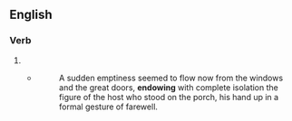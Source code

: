 ==English==

===Verb===
{{head|en|present participle}}

# {{present participle of|endow|lang=en|nocat=1}}
#* {{RQ:Fitzgerald Gatsby|III}}
#*: A sudden emptiness seemed to flow now from the windows and the great doors, '''endowing''' with complete isolation the figure of the host who stood on the porch, his hand up in a formal gesture of farewell.